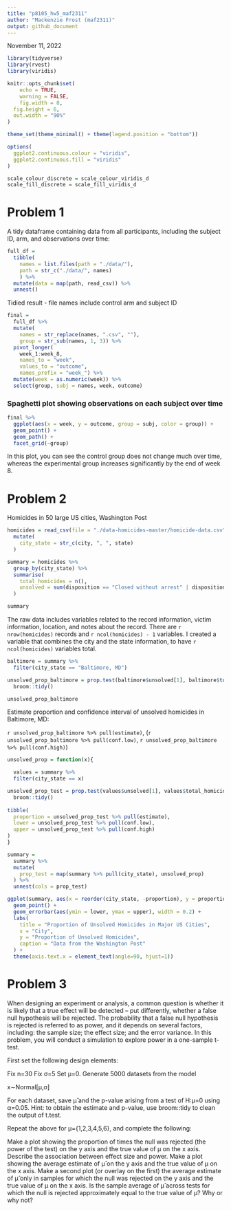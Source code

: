 ```yaml
---
title: "p8105_hw5_maf2311"
author: "Mackenzie Frost (maf2311)"
output: github_document
---
```


November 11, 2022

```r
library(tidyverse)
library(rvest)
library(viridis)

knitr::opts_chunk$set(
	echo = TRUE,
	warning = FALSE,
	fig.width = 8, 
  fig.height = 6,
  out.width = "90%"
)

theme_set(theme_minimal() + theme(legend.position = "bottom"))

options(
  ggplot2.continuous.colour = "viridis",
  ggplot2.continuous.fill = "viridis"
)

scale_colour_discrete = scale_colour_viridis_d
scale_fill_discrete = scale_fill_viridis_d
```

# Problem 1

A tidy dataframe containing data from all participants, including the subject ID, arm, and observations over time:

```r
full_df = 
  tibble(
    names = list.files(path = "./data/"),
    path = str_c("./data/", names)
    ) %>%
  mutate(data = map(path, read_csv)) %>%
  unnest()
```

Tidied result - file names include control arm and subject ID

```r
final = 
  full_df %>% 
  mutate(
    names = str_replace(names, ".csv", ""),
    group = str_sub(names, 1, 3)) %>% 
  pivot_longer(
    week_1:week_8,
    names_to = "week",
    values_to = "outcome",
    names_prefix = "week_") %>% 
  mutate(week = as.numeric(week)) %>% 
  select(group, subj = names, week, outcome)
```

### Spaghetti plot showing observations on each subject over time

```r
final %>% 
  ggplot(aes(x = week, y = outcome, group = subj, color = group)) + 
  geom_point() + 
  geom_path() + 
  facet_grid(~group)
```

In this plot, you can see the control group does not change much over time, whereas the experimental group increases significantly by the end of week 8. 

# Problem 2

Homicides in 50 large US cities, Washington Post

```r
homicides = read_csv(file = "./data-homicides-master/homicide-data.csv") %>%
  mutate(
    city_state = str_c(city, ", ", state)
  )

summary = homicides %>%
  group_by(city_state) %>%
  summarise(
    total_homicides = n(),
    unsolved = sum(disposition == "Closed without arrest" | disposition == "Open/No arrest")
  )

summary
```

The raw data includes variables related to the record information, victim information, location, and notes about the record. There are `r nrow(homicides)` records and `r ncol(homicides) - 1` variables. I created a variable that combines the city and the state information, to have `r ncol(homicides)` variables total. 

```r
baltimore = summary %>%
  filter(city_state == "Baltimore, MD")

unsolved_prop_baltimore = prop.test(baltimore$unsolved[1], baltimore$total_homicides[1]) %>%
  broom::tidy()

unsolved_prop_baltimore
```

Estimate proportion and confidence interval of unsolved homicides in Baltimore, MD:

`r unsolved_prop_baltimore %>% pull(estimate)`, (`r unsolved_prop_baltimore %>% pull(conf.low)`, `r unsolved_prop_baltimore %>% pull(conf.high)`)

```r
unsolved_prop = function(x){

  values = summary %>%
  filter(city_state == x)

unsolved_prop_test = prop.test(values$unsolved[1], values$total_homicides[1]) %>%
  broom::tidy()
  
tibble(
  proportion = unsolved_prop_test %>% pull(estimate),
  lower = unsolved_prop_test %>% pull(conf.low),
  upper = unsolved_prop_test %>% pull(conf.high)
)
}

summary = 
  summary %>%
  mutate(
    prop_test = map(summary %>% pull(city_state), unsolved_prop)
  ) %>%
  unnest(cols = prop_test)

ggplot(summary, aes(x = reorder(city_state, -proportion), y = proportion)) + 
  geom_point() +
  geom_errorbar(aes(ymin = lower, ymax = upper), width = 0.2) +
  labs(
    title = "Proportion of Unsolved Homicides in Major US Cities",
    x = "City",
    y = "Proportion of Unsolved Homicides",
    caption = "Data from the Washington Post"
  ) +
  theme(axis.text.x = element_text(angle=90, hjust=1))
```

# Problem 3

When designing an experiment or analysis, a common question is whether it is likely that a true effect will be detected – put differently, whether a false null hypothesis will be rejected. The probability that a false null hypothesis is rejected is referred to as power, and it depends on several factors, including: the sample size; the effect size; and the error variance. In this problem, you will conduct a simulation to explore power in a one-sample t-test.

First set the following design elements:

Fix n=30
Fix σ=5
Set μ=0. Generate 5000 datasets from the model

x∼Normal[μ,σ]

For each dataset, save μ̂  and the p-value arising from a test of H:μ=0 using α=0.05. Hint: to obtain the estimate and p-value, use broom::tidy to clean the output of t.test.

Repeat the above for μ={1,2,3,4,5,6}, and complete the following:

Make a plot showing the proportion of times the null was rejected (the power of the test) on the y axis and the true value of μ on the x axis. Describe the association between effect size and power.
Make a plot showing the average estimate of μ̂  on the y axis and the true value of μ on the x axis. Make a second plot (or overlay on the first) the average estimate of μ̂  only in samples for which the null was rejected on the y axis and the true value of μ on the x axis. Is the sample average of μ̂  across tests for which the null is rejected approximately equal to the true value of μ? Why or why not?





